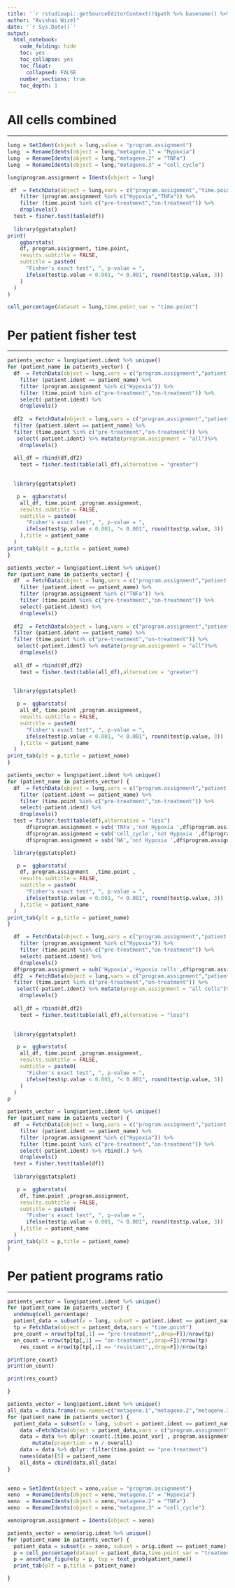 ```yaml
---
title: '`r rstudioapi::getSourceEditorContext()$path %>% basename() %>% gsub(pattern = "\\.Rmd",replacement = "")`' 
author: "Avishai Wizel"
date: '`r Sys.Date()`'
output: 
  html_notebook: 
    code_folding: hide
    toc: yes
    toc_collapse: yes
    toc_float: 
      collapsed: FALSE
    number_sections: true
    toc_depth: 1
---
```



# All cells combined 
***
```r
lung = SetIdent(object = lung,value = "program.assignment")
lung  = RenameIdents(object = lung,"metagene.1" = "Hypoxia")
lung  = RenameIdents(object = lung,"metagene.2" = "TNFa")
lung  = RenameIdents(object = lung,"metagene.3" = "cell_cycle")

lung$program.assignment = Idents(object = lung)
```

```r
 df  = FetchData(object = lung,vars = c("program.assignment","time.point")) %>% 
    filter (program.assignment %in% c("Hypoxia","TNFa")) %>% 
    filter (time.point %in% c("pre-treatment","on-treatment")) %>% 
    droplevels() 
  test = fisher.test(table(df))
    
  library(ggstatsplot)
print(
    ggbarstats(
    df, program.assignment, time.point,
    results.subtitle = FALSE,
    subtitle = paste0(
      "Fisher's exact test", ", p-value = ",
      ifelse(test$p.value < 0.001, "< 0.001", round(test$p.value, 3))
    )
  )
)
```
```r
cell_percentage(dataset = lung,time.point_var = "time.point")
```

# Per patient fisher test {.tabset }
***

```r
patients_vector = lung$patient.ident %>% unique()
for (patient_name in patients_vector) {
  df  = FetchData(object = lung,vars = c("program.assignment","patient.ident","time.point")) %>% 
    filter (patient.ident == patient_name) %>% 
    filter (program.assignment %in% c("Hypoxia")) %>% 
    filter (time.point %in% c("pre-treatment","on-treatment")) %>% 
    select(-patient.ident) %>% 
    droplevels() 
    
  df2  = FetchData(object = lung,vars = c("program.assignment","patient.ident","time.point")) %>% 
  filter (patient.ident == patient_name) %>% 
  filter (time.point %in% c("pre-treatment","on-treatment")) %>% 
   select(-patient.ident) %>% mutate(program.assignment = "all")%>% 
    droplevels() 
  
  all_df = rbind(df,df2)
    test = fisher.test(table(all_df),alternative = "greater")

  
  library(ggstatsplot)

   p =  ggbarstats(
    all_df, time.point ,program.assignment,
    results.subtitle = FALSE,
    subtitle = paste0(
      "Fisher's exact test", ", p-value = ",
      ifelse(test$p.value < 0.001, "< 0.001", round(test$p.value, 3))
    ),title = patient_name
  )
print_tab(plt = p,title = patient_name)
}
```
```r
patients_vector = lung$patient.ident %>% unique()
for (patient_name in patients_vector) {
  df  = FetchData(object = lung,vars = c("program.assignment","patient.ident","time.point")) %>% 
    filter (patient.ident == patient_name) %>% 
    filter (program.assignment %in% c("TNFa")) %>% 
    filter (time.point %in% c("pre-treatment","on-treatment")) %>% 
    select(-patient.ident) %>% 
    droplevels() 
    
  df2  = FetchData(object = lung,vars = c("program.assignment","patient.ident","time.point")) %>% 
  filter (patient.ident == patient_name) %>% 
  filter (time.point %in% c("pre-treatment","on-treatment")) %>% 
   select(-patient.ident) %>% mutate(program.assignment = "all")%>% 
    droplevels() 
  
  all_df = rbind(df,df2)
    test = fisher.test(table(all_df),alternative = "greater")

  
  library(ggstatsplot)

   p =  ggbarstats(
    all_df, time.point ,program.assignment,
    results.subtitle = FALSE,
    subtitle = paste0(
      "Fisher's exact test", ", p-value = ",
      ifelse(test$p.value < 0.001, "< 0.001", round(test$p.value, 3))
    ),title = patient_name
  )
print_tab(plt = p,title = patient_name)
}
```
```r
patients_vector = lung$patient.ident %>% unique()
for (patient_name in patients_vector) {
  df  = FetchData(object = lung,vars = c("program.assignment","patient.ident","time.point")) %>% 
    filter (patient.ident == patient_name) %>% 
    filter (time.point %in% c("pre-treatment","on-treatment")) %>% 
    select(-patient.ident) %>% 
    droplevels() 
  test = fisher.test(table(df),alternative = "less")
      df$program.assignment = sub('TNFa','not Hypoxia ',df$program.assignment)
      df$program.assignment = sub('cell_cycle','not Hypoxia ',df$program.assignment)
      df$program.assignment = sub('NA','not Hypoxia ',df$program.assignment)

  library(ggstatsplot)

   p =  ggbarstats(
    df, program.assignment  ,time.point ,
    results.subtitle = FALSE,
    subtitle = paste0(
      "Fisher's exact test", ", p-value = ",
      ifelse(test$p.value < 0.001, "< 0.001", round(test$p.value, 3))
    ),title = patient_name
  )
print_tab(plt = p,title = patient_name)
}
```

```r

  df  = FetchData(object = lung,vars = c("program.assignment","patient.ident","time.point")) %>% 
    filter (program.assignment %in% c("Hypoxia")) %>% 
    filter (time.point %in% c("pre-treatment","on-treatment")) %>% 
    select(-patient.ident) %>% 
    droplevels() 
  df$program.assignment = sub('Hypoxia','Hypoxia cells',df$program.assignment)
  df2  = FetchData(object = lung,vars = c("program.assignment","patient.ident","time.point")) %>% 
  filter (time.point %in% c("pre-treatment","on-treatment")) %>% 
   select(-patient.ident) %>% mutate(program.assignment = "all cells")%>% 
    droplevels() 
  
  all_df = rbind(df,df2)
    test = fisher.test(table(all_df),alternative = "less")

  
  library(ggstatsplot)

   p =  ggbarstats(
    all_df, time.point ,program.assignment,
    results.subtitle = FALSE,
    subtitle = paste0(
      "Fisher's exact test", ", p-value = ",
      ifelse(test$p.value < 0.001, "< 0.001", round(test$p.value, 3))
    )
  )
p
```


```r
patients_vector = lung$patient.ident %>% unique()
for (patient_name in patients_vector) {
  df  = FetchData(object = lung,vars = c("program.assignment","patient.ident","time.point")) %>% 
    filter (patient.ident == patient_name) %>% 
    filter (program.assignment %in% c("Hypoxia")) %>% 
    filter (time.point %in% c("pre-treatment","on-treatment")) %>% 
    select(-patient.ident) %>% rbind(.) %>% 
    droplevels() 
  test = fisher.test(table(df))
    
  library(ggstatsplot)

   p =  ggbarstats(
    df, time.point ,program.assignment,
    results.subtitle = FALSE,
    subtitle = paste0(
      "Fisher's exact test", ", p-value = ",
      ifelse(test$p.value < 0.001, "< 0.001", round(test$p.value, 3))
    ),title = patient_name
  )
print_tab(plt = p,title = patient_name)
}
```


# Per patient programs ratio {.tabset}
***



```r
patients_vector = lung$patient.ident %>% unique()
for (patient_name in patients_vector) {
  undebug(cell_percentage)
  patient_data = subset(x = lung, subset = patient.ident == patient_name)
  tp = FetchData(object = patient_data,vars = "time.point")
  pre_count = nrow(tp[tp[,1] == "pre-treatment",,drop=F])/nrow(tp)
  on_count = nrow(tp[tp[,1] == "on-treatment",,drop=F])/nrow(tp)
    res_count = nrow(tp[tp[,1] == "resistant",,drop=F])/nrow(tp)

print(pre_count)
print(on_count)

print(res_count)

}
```


```r
patients_vector = lung$patient.ident %>% unique()
all_data = data.frame(row.names=c("metagene.1","metagene.2","metagene.3","NA"))
for (patient_name in patients_vector) {
  patient_data = subset(x = lung, subset = patient.ident == patient_name)
    data =FetchData(object = patient_data,vars = c("program.assignment",time.point_var))
    data = data %>% dplyr::count(.[time.point_var] , program.assignment) %>%  dplyr::add_count(.[time.point_var], wt = n, name = "overall")%>% 
        mutate(proportion = n / overall)   
    data = data %>% dplyr::filter(time.point == "pre-treatment") 
    names(data)[5] = patient_name
    all_data = cbind(data,all_data)
}
  
```


```r
xeno = SetIdent(object = xeno,value = "program.assignment")
xeno  = RenameIdents(object = xeno,"metagene.1" = "Hypoxia")
xeno  = RenameIdents(object = xeno,"metagene.2" = "TNFa")
xeno  = RenameIdents(object = xeno,"metagene.3" = "cell_cycle")

xeno$program.assignment = Idents(object = xeno)
```

```r
patients_vector = xeno$orig.ident %>% unique()
for (patient_name in patients_vector) {
  patient_data = subset(x = xeno, subset = orig.ident == patient_name)
  p = cell_percentage(dataset = patient_data,time.point_var = "treatment")
  p = annotate_figure(p = p, top = text_grob(patient_name))
  print_tab(plt = p,title = patient_name)

}
  
```